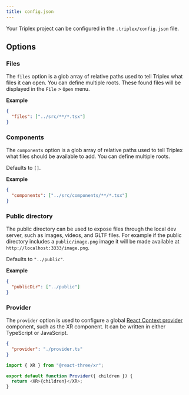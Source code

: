 ```yaml
---
title: config.json
---
```


Your Triplex project can be configured in the `.triplex/config.json` file.

## Options

### Files

The `files` option is a glob array of relative paths used to tell Triplex what
files it can open. You can define multiple roots. These found files will be
displayed in the `File` > `Open` menu.

**Example**

```json
{
  "files": ["../src/**/*.tsx"]
}
```

### Components

The `components` option is a glob array of relative paths used to tell Triplex
what files should be available to add. You can define multiple roots.

Defaults to `[]`.

**Example**

```json
{
  "components": ["../src/components/**/*.tsx"]
}
```

### Public directory

The public directory can be used to expose files through the local dev server,
such as images, videos, and GLTF files. For example if the public directory
includes a `public/image.png` image it will be made available at
`http://localhost:3333/image.png`.

Defaults to `"../public"`.

**Example**

```json
{
  "publicDir": ["../public"]
}
```

### Provider

The `provider` option is used to configure a global
[React Context provider](https://react.dev/reference/react/createContext#provider)
component, such as the XR component. It can be written in either TypeScript or
JavaScript.

```json
{
  "provider": "./provider.ts"
}
```

```js
import { XR } from "@react-three/xr";

export default function Provider({ children }) {
  return <XR>{children}</XR>;
}
```
